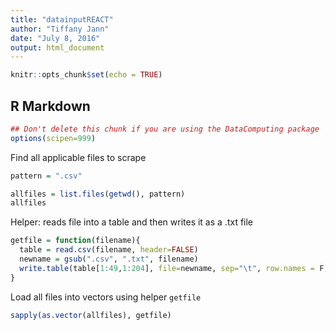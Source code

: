 ```yaml
---
title: "datainputREACT"
author: "Tiffany Jann"
date: "July 8, 2016"
output: html_document
---
```


```r
knitr::opts_chunk$set(echo = TRUE)
```

## R Markdown

<!-- Don't edit in between this line and the one below -->
```r
## Don't delete this chunk if you are using the DataComputing package
options(scipen=999)
```
<!-- Don't edit the material above this line -->
Find all applicable files to scrape
```r
pattern = ".csv"

allfiles = list.files(getwd(), pattern)
allfiles
```
Helper: reads file into a table and then writes it as a .txt file
```r
getfile = function(filename){
  table = read.csv(filename, header=FALSE)
  newname = gsub(".csv", ".txt", filename)
  write.table(table[1:49,1:204], file=newname, sep="\t", row.names = F, col.names = F)
}
```
Load all files into vectors using helper `getfile`
```r
sapply(as.vector(allfiles), getfile)
```
